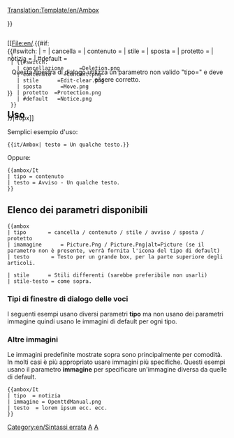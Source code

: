 <!-- 
      adattamento del codice Wiki Ambox
-->

<noinclude>[[Translation:Template/en/Ambox]]</noinclude><includeonly><div style="{{#IF: {{{stile|}}} | {{{stile}}} | margin: 0px 10% 0px 10%; border: 1px solid #aaa; border-left: 10px solid {{#switch:{{{tipo|}}} 
  | cancella     =#b22222;
  | contenuto    =#f28500;
  | stile      =#f4c430;
  | sposta       =#9932cc;
  | protetto  =#bba;
  | #default   =#1e90ff;
}} padding: 4px 8px; background:#efefef; min-height: 44px;">}}
<div style="position: absolute;">[[File:en/.{{#if:{{{immagine|}}}
  | {{{immagine}}}
  | {{#switch:{{{tipo|}}}
    | cancellazione     =Deletion.png
    | contenuto    =Content.png
    | stile      =Edit-clear.png
    | sposta      =Move.png
    | protetto  =Protection.png
    | #default   =Notice.png
  }}
}}|40px]]</div>
<div style="border: none; padding: 2px 2px 2px 62px;">
<span style="{{#IF: {{{stile-testo|}}} | {{{stile-testo}}} | }}"> {{{testo|}}} </span>
</div></div><!-- 
Rileva e segnala l'utilizzo errato [[Template/en/Ambox/It#Tipi di finestre di dialogo delle voci parametri|"tipo"]]:
-->{{#switch:{{{tipo|}}}
|            = <!--Nessun tipo fornito è considerato un input valido --> 
| cancella     =
| contenuto    = 
| stile      =
| sposta       =
| protetto  =
| notizia     =
| #default   = <div style="text-align: center;">Questa finestra di dialogo utilizza un parametro non valido "tipo={{{tipo|}}}" e deve essere corretto.</div>[[Category:en/Sintassi errata]]
}}</includeonly><noinclude>

==Uso==
Semplici esempio d'uso:
<pre>
{{it/Ambox| testo = Un qualche testo.}}
</pre>
{{it/Ambox| testo = Un qualche testo.}}

Oppure:
<pre>
{{ambox/It 
| tipo = contenuto
| testo = Avviso - Un qualche testo.
}}
</pre>
{{ambox/It | tipo = contenuto | testo = Avviso - Un qualche testo.}}

== Elenco dei parametri disponibili ==
<pre>
{{ambox
| tipo       = cancella / contenuto / stile / avviso / sposta / protetto
| imamagine      = Picture.Png / Picture.Png|alt=Picture (se il parametro non è presente, verrà fornita l'icona del tipo di default)
| testo       = Testo per un grande box, per la parte superiore degli articoli.

| stile      = Stili differenti (sarebbe preferibile non usarli)
| stile-testo = come sopra.
</pre>

=== Tipi di finestre di dialogo delle voci ===

I seguenti esempi usano diversi parametri '''tipo''' ma non usano dei parametri immagine quindi usano le immagini di default per ogni tipo.

{{ambox/It
| tipo  = cancella
| testo  = tipo=<u>cancella</u> – Problemi di cancellazione, come {{s|cancella}}.
}}
{{ambox/It
| tipo  = contenuto
| testo  = type=<u>contenuto</u> – Problemi di contenuto, come {{s|Avviso}}.
}}
{{ambox/It
| tipo  = stile
| testo  = tipo=<u>stile</u> – Problemi di stile, come {{s|pulizia}}.
}}
{{ambox/It
| tipo  = notizia
| testo  = tipo=<u>notizia</u> – Notizie sulle voci, come {{s|corrente}}.
}}
{{ambox/It
| tipo  = sposta
| testo  = tipo=<u>sposta</u> – Proposte di fondere, dividere o tradurre come {{s|dividere}}.
}}
{{ambox/It
| tipo  = protetto
| testo  = tipo=<u>protetto</u> – Avvisi di protezione, come {{s|Storico}}.
}}

=== Altre immagini ===

Le immagini predefinite mostrate sopra sono principalmente per comodità. In molti casi è più appropriato usare immagini più specifiche. Questi esempi usano il parametro '''immagine''' per specificare un'immagine diversa da quelle di default.

<pre>{{ambox/It
| tipo  = notizia
| immagine = OpenttdManual.png
| testo  = lorem ipsum ecc. ecc. 
}}</pre>

{{ambox/It
| tipo  = notizia
| immagine = OpenttdManual.png
| testo  = lorem ipsum ecc. ecc. 
}}

[[Category:en/Templates|A]][[Category:en/Message boxes|A]]
</noinclude><!--

  CSS if the option will become available

/* Article message box styles */
table.ambox {
    margin: 0px 10%;   /* 10% = Will not overlap with other elements */
    border: 1px solid #aaa; 
    border-left: 10px solid #1e90ff;    /* Default "notice" blue */
    background: #fbfbfb; 
}
table.ambox + table.ambox {   /* Single border between stacked boxes. */
    margin-top: -1px;
}
.ambox th.mbox-text, 
.ambox td.mbox-text {            /* The message body cell(s) */
    padding: 0.25em 0.5em;       /* 0.5em left/right */
}
.ambox td.mbox-image {           /* The left image cell */
    padding: 2px 0 2px 0.5em;    /* 0.5em left, 0px right */
}
.ambox td.mbox-imageright {      /* The right image cell */
    padding: 2px 0.5em 2px 0;    /* 0px left, 0.5em right */
}

table.ambox-notice {
    border-left: 10px solid #1e90ff;    /* Blue */
}
table.ambox-speedy {
    border-left: 10px solid #b22222;    /* Red */
    background: #fee;                   /* Pink */
}
table.ambox-delete {
    border-left: 10px solid #b22222;    /* Red */
}
table.ambox-content {
    border-left: 10px solid #f28500;    /* Orange */
}
table.ambox-style {
    border-left: 10px solid #f4c430;    /* Yellow */
}
table.ambox-move {
    border-left: 10px solid #9932cc;    /* Purple */
}
table.ambox-protection {
    border-left: 10px solid #bba;       /* Gray-gold */
}
-->